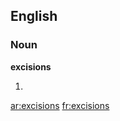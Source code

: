 ==English==

===Noun===
'''excisions'''

# {{plural of|[[excision]]}}

[[ar:excisions]]
[[fr:excisions]]